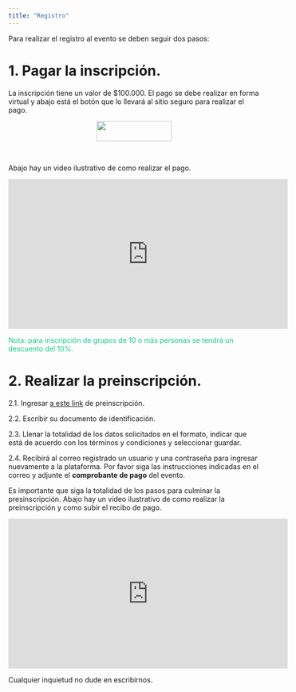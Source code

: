 ---
title: "Registro"
---

Para realizar el registro al evento se deben seguir dos pasos:

# 1. Pagar la inscripción.

La inscripción tiene un valor de $100.000. El pago se debe realizar en forma virtual y abajo está el botón que lo llevará al sitio seguro para realizar el pago.

<center>
<a href="http://www.pagovirtual.unal.edu.co/index.php"><img border="0" src="imagenes/IDENTIFICADORPAGOVIRTUALUN.png" width="150" height="40"></a>
</center>

<br/>

Abajo hay un video ilustrativo de como realizar el pago.

<center>
<iframe width="560" height="300" src="https://www.youtube.com/embed/6SkH_ZHfgWQ" frameborder="0" allow="accelerometer; autoplay; encrypted-media; gyroscope; picture-in-picture" allowfullscreen></iframe>
</center>

<font color="#15C987">Nota: para inscripción de grupos de 10 o más personas se tendrá un descuento del 10%.</font>

# 2. Realizar la preinscripción.

2.1. Ingresar [a este link](https://hermesextension.unal.edu.co/ords/f?p=116:22:109654428868848::NO:RP,22:P22_ID_PROYECTO,AI_ALUMNO_CURSO:19168,&cs=1QoNFiLfgCFl0NPpT1S42H2S9jmo) de preinscripción.

2.2. Escribir su documento de identificación.

2.3. Llenar la totalidad de los datos solicitados en el formato, indicar que está de acuerdo con los términos y condiciones y seleccionar guardar.

2.4. Recibirá al correo registrado un usuario y una contraseña para ingresar nuevamente a la plataforma. Por favor siga las instrucciones indicadas en el correo y adjunte el __comprobante de pago__ del evento.

Es importante que siga la totalidad de los pasos para culminar la presinscripción. Abajo hay un video ilustrativo de como realizar la preinscripción y como subir el recibo de pago.

<center>
<iframe width="560" height="300" src="https://www.youtube.com/embed/BRfTsQ3FsFM" frameborder="0" allow="accelerometer; autoplay; encrypted-media; gyroscope; picture-in-picture" allowfullscreen></iframe>
</center>

Cualquier inquietud no dude en escribirnos.


